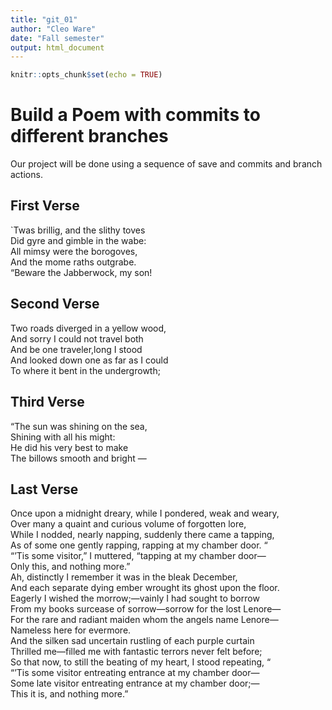 ```yaml
---
title: "git_01"
author: "Cleo Ware"
date: "Fall semester"
output: html_document
---
```


```r
knitr::opts_chunk$set(echo = TRUE)
```
# Build a Poem with commits to different branches
Our project will be done using a sequence of save and commits and branch actions.
<!-- Do not modify or change any text in "!--" bracketed areas such as this --- these are instructions to
you, if you change any of this the git program will notice it and compromise your git merging strategy !-->

## First Verse 
<!--Put the first five lines of a poem by Lewis Carrol in this section!-->
`Twas brillig, and the slithy toves   
Did gyre and gimble in the wabe:   
All mimsy were the borogoves,   
And the mome raths outgrabe.      
"Beware the Jabberwock, my son!  

## Second Verse
<!--Put the first five lines of a poem by Robert Frost here!-->
Two roads diverged in a yellow wood,      
And sorry I could not travel both     
And be one traveler,long I stood    
And looked down one as far as I could   
To where it bent in the undergrowth; 

## Third Verse
<!--Put the first two verses of The Walrus and the Carpenter here!-->
"The sun was shining on the sea,  
Shining with all his might:  
He did his very best to make     
The billows smooth and bright —  

## Last Verse
<!--Put a short poem you created using chatGPT of 20 to 30 lines,here!-->

 Once upon a midnight dreary, while I pondered, weak and weary,  
Over many a quaint and curious volume of forgotten lore,  
While I nodded, nearly napping, suddenly there came a tapping,  
As of some one gently rapping, rapping at my chamber door. “  
“'Tis some visitor,” I muttered, “tapping at my chamber door—  
Only this, and nothing more.”  
Ah, distinctly I remember it was in the bleak December,   
And each separate dying ember wrought its ghost upon the floor.   
Eagerly I wished the morrow;—vainly I had sought to borrow    
From my books surcease of sorrow—sorrow for the lost Lenore—   
For the rare and radiant maiden whom the angels name Lenore—  
Nameless here for evermore.    
And the silken sad uncertain rustling of each purple curtain   
Thrilled me—filled me with fantastic terrors never felt before;   
So that now, to still the beating of my heart, I stood repeating, “  
“'Tis some visitor entreating entrance at my chamber door—   
Some late visitor entreating entrance at my chamber door;—   
This it is, and nothing more.”   